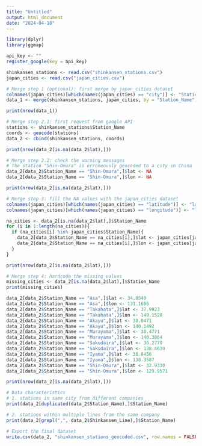 ```yaml
---
title: "Untitled"
output: html_document
date: "2024-04-18"
---
```


```r
library(dplyr)
library(ggmap)

api_key <- ""
register_google(key = api_key)

shinkansen_stations <- read.csv("shinkansen_stations.csv")
japan_cities <- read.csv("japan_cities.csv")

# Merge step 1 (optional): first merge by japan_cities dataset
colnames(japan_cities)[which(names(japan_cities) == "city")] <- "Station_Name"
data_1 <- merge(shinkansen_stations, japan_cities, by = "Station_Name")

print(nrow(data_1))

# Merge step 2.1: first request from google API
stations <- shinkansen_stations$Station_Name
coords <- geocode(stations)
data_2 <- cbind(shinkansen_stations, coords)

print(nrow(data_2[is.na(data_2$lat),]))

# Merge step 2.2: check the warning messages 
# The station "Shin-Omura" is erroneously geocoded to a city in China
data_2[data_2$Station_Name == "Shin-Omura",]$lat <- NA
data_2[data_2$Station_Name == "Shin-Omura",]$lon <- NA

print(nrow(data_2[is.na(data_2$lat),]))

# Merge step 3: fill the NA values with the japan_cities dataset
colnames(japan_cities)[which(names(japan_cities) == "latitude")] <- "lat"
colnames(japan_cities)[which(names(japan_cities) == "longitude")] <- "lon"

na_cities <- data_2[is.na(data_2$lat),]$Station_Name
for (i in 1:length(na_cities)){
  if (na_cities[i] %in% japan_cities$Station_Name){
    data_2[data_2$Station_Name == na_cities[i],]$lat <- japan_cities[japan_cities$Station_Name == na_cities[i],]$lat
    data_2[data_2$Station_Name == na_cities[i],]$lon <- japan_cities[japan_cities$Station_Name == na_cities[i],]$lon
  }
}

print(nrow(data_2[is.na(data_2$lat),]))

# Merge step 4: hardcode the missing values
missing_cities <- data_2[is.na(data_2$lat),]$Station_Name
print(missing_cities)

data_2[data_2$Station_Name == "Asa",]$lat <- 34.0540
data_2[data_2$Station_Name == "Asa",]$lon <- 131.1606
data_2[data_2$Station_Name == "Takahata",]$lat <- 37.9923
data_2[data_2$Station_Name == "Takahata",]$lon <- 140.1528
data_2[data_2$Station_Name == "Akayu",]$lat <- 38.0471
data_2[data_2$Station_Name == "Akayu",]$lon <- 140.1492
data_2[data_2$Station_Name == "Murayama",]$lat <- 38.4771
data_2[data_2$Station_Name == "Murayama",]$lon <- 140.3864
data_2[data_2$Station_Name == "Sakudaira",]$lat <- 36.2779
data_2[data_2$Station_Name == "Sakudaira",]$lon <- 138.4639
data_2[data_2$Station_Name == "Iyama",]$lat <- 36.8456
data_2[data_2$Station_Name == "Iyama",]$lon <- 138.3587
data_2[data_2$Station_Name == "Shin-Omura",]$lat <- 32.9330
data_2[data_2$Station_Name == "Shin-Omura",]$lon <- 129.9571

print(nrow(data_2[is.na(data_2$lat),]))

# Data characteristics
# 1. stations in same city from different companies
print(data_2[duplicated(data_2$Station_Name),]$Station_Name)

# 2. stations within multiple lines from the same company
print(data_2[grepl(",", data_2$Shinkansen_Line),]$Station_Name)

# Export the final dataset
write.csv(data_2, "shinkansen_stations_geocoded.csv", row.names = FALSE)

```

